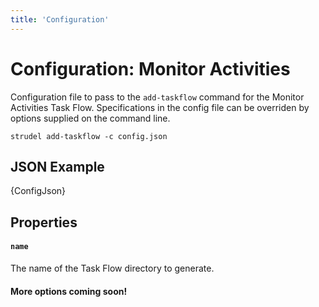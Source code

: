 ```yaml
---
title: 'Configuration'
---
```



# Configuration: Monitor Activities

Configuration file to pass to the `add-taskflow` command for the Monitor Activities Task Flow. Specifications in the config file can be overriden by options supplied on the command line.

```
strudel add-taskflow -c config.json
```

## JSON Example

<CodeBlock language="json">{ConfigJson}</CodeBlock>

## Properties

#### `name`

The name of the Task Flow directory to generate.

#### More options coming soon!